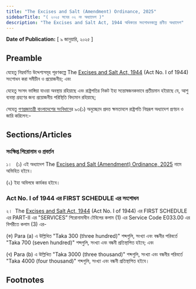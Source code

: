 ```yaml
---
title: "The Excises and Salt (Amendment) Ordinance, 2025"
sidebarTitle: "( ২০২৫ সনের ০২ নং অধ্যাদেশ )"
description: "The Excises and Salt Act, 1944 অধিকতর সংশোধনকল্পে প্রণীত অধ্যাদেশ"
---
```


**Date of Publication:** [ ৯ জানুয়ারি, ২০২৫ ]

## Preamble

যেহেতু নিম্নবর্ণিত উদ্দেশ্যসমূহ পূরণকল্পে The [Excises and Salt Act, 1944](/act-206.html "Excises and Salt Act, 1944") (Act No. I of 1944) সংশোধন করা সমীচীন ও প্রয়োজনীয়; এবং

যেহেতু সংসদ ভাঙ্গিয়া যাওয়া অবস্থায় রহিয়াছে এবং রাষ্ট্রপতির নিকট ইহা সন্তোষজনকভাবে প্রতীয়মান হইয়াছে যে, আশু ব্যবস্থা গ্রহণের জন্য প্রয়োজনীয় পরিস্থিতি বিদ্যমান রহিয়াছে;

সেহেতু [গণপ্রজাতন্ত্রী বাংলাদেশের সংবিধান](/act-957.html "গণপ্রজাতন্ত্রী বাংলাদেশের সংবিধান")ের ৯৩(১) অনুচ্ছেদে প্রদত্ত ক্ষমতাবলে রাষ্ট্রপতি নিম্নরূপ অধ্যাদেশ প্রণয়ন ও জারি করিলেন:-

## Sections/Articles

### সংক্ষিপ্ত শিরোনাম ও প্রবর্তন

১।   (১) এই অধ্যাদেশ The [Excises and Salt (Amendment) Ordinance, 2025](/act-1515.html "Excises and Salt (Amendment) Ordinance, 2025") নামে অভিহিত হইবে।

(২) ইহা অবিলম্বে কার্যকর হইবে।

### Act No. I of 1944 এর FIRST SCHEDULE এর সংশোধন

২।  The [Excises and Salt Act, 1944](/act-206.html "Excises and Salt Act, 1944") (Act No. I of 1944) এর FIRST SCHEDULE এর PART-II এর "SERVICES” শিরোনামাধীন টেবিলের কলাম (1) এর Service Code E033.00 এর বিপরীতে কলাম (3) এর-

(ক) Para (a) এ উল্লিখিত "Taka 300 (three hundred)" শব্দগুলি, সংখ্যা এবং বন্ধনীর পরিবর্তে "Taka 700 (seven hundred)" শব্দগুলি, সংখ্যা এবং বন্ধনী প্রতিস্থাপিত হইবে; এবং

(খ) Para (b) এ উল্লিখিত "Taka 3000 (three thousand)" শব্দগুলি, সংখ্যা এবং বন্ধনীর পরিবর্তে "Taka 4000 (four thousand)" শব্দগুলি, সংখ্যা এবং বন্ধনী প্রতিস্থাপিত হইবে।

## Footnotes
